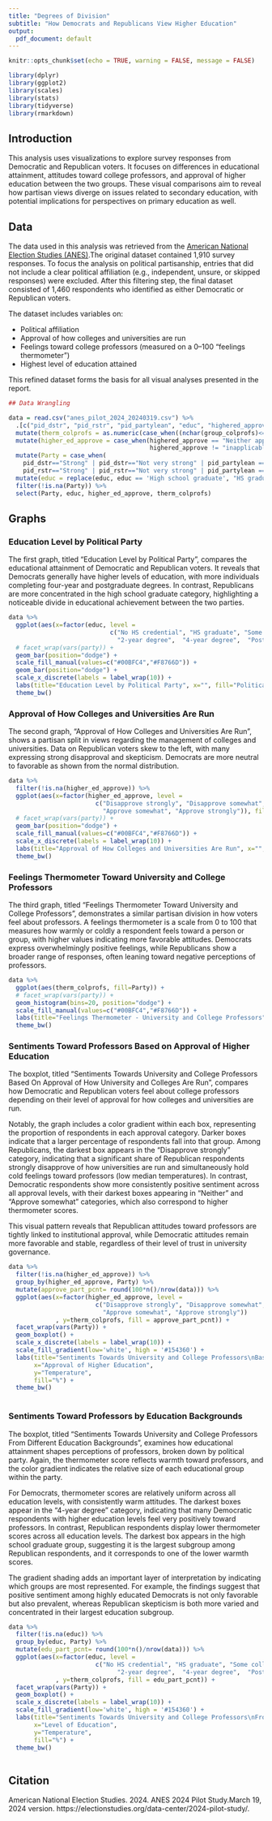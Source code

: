 ```yaml
---
title: "Degrees of Division"
subtitle: "How Democrats and Republicans View Higher Education"
output:
  pdf_document: default
---
```


```r
knitr::opts_chunk$set(echo = TRUE, warning = FALSE, message = FALSE)

library(dplyr)
library(ggplot2)
library(scales)
library(stats)
library(tidyverse)
library(rmarkdown)

```

## Introduction

This analysis uses visualizations to explore survey responses from Democratic and Republican voters. It focuses on differences in educational attainment, attitudes toward college professors, and approval of higher education between the two groups. These visual comparisons aim to reveal how partisan views diverge on issues related to secondary education, with potential implications for perspectives on primary education as well.



## Data

The data used in this analysis was retrieved from the [American National Election Studies (ANES)](https://electionstudies.org).The original dataset contained 1,910 survey responses. To focus the analysis on political partisanship, entries that did not include a clear political affiliation (e.g., independent, unsure, or skipped responses) were excluded. After this filtering step, the final dataset consisted of 1,460 respondents who identified as either Democratic or Republican voters.

The dataset includes variables on:

* Political affiliation
* Approval of how colleges and universities are run
* Feelings toward college professors (measured on a 0–100 "feelings thermometer")
* Highest level of education attained

This refined dataset forms the basis for all visual analyses presented in the report.


```r

## Data Wrangling

data = read.csv("anes_pilot_2024_20240319.csv") %>%
  .[c("pid_dstr", "pid_rstr", "pid_partylean", "educ", "highered_approve", "group_colprofs")] %>% 
  mutate(therm_colprofs = as.numeric(case_when((nchar(group_colprofs)<=3)==TRUE ~ group_colprofs))) %>% #filter out non-numeric values
  mutate(higher_ed_approve = case_when(highered_approve == "Neither approve nor disapprove" ~ "Neither",
                                       highered_approve != "inapplicable, legitimate skip" ~ highered_approve)) %>%
  mutate(Party = case_when(
    pid_dstr=="Strong" | pid_dstr=="Not very strong" | pid_partylean == "Closer to the Democratic Party" ~ "Democratic",
    pid_rstr=="Strong" | pid_rstr=="Not very strong" | pid_partylean == "Closer to the Republican Party" ~ "Republican")) %>%
  mutate(educ = replace(educ, educ == 'High school graduate', "HS graduate")) %>%
  filter(!is.na(Party)) %>%
  select(Party, educ, higher_ed_approve, therm_colprofs)

```


## Graphs


### Education Level by Political Party

The first graph, titled "Education Level by Political Party", compares the educational attainment of Democratic and Republican voters. It reveals that Democrats generally have higher levels of education, with more individuals completing four-year and postgraduate degrees. In contrast, Republicans are more concentrated in the high school graduate category, highlighting a noticeable divide in educational achievement between the two parties.

\vspace{2em}

```r

data %>% 
  ggplot(aes(x=factor(educ, level = 
                            c("No HS credential", "HS graduate", "Some college", 
                              "2-year degree",  "4-year degree",  "Post-grad")), fill=Party))+
  # facet_wrap(vars(party)) +
  geom_bar(position="dodge") +
  scale_fill_manual(values=c("#00BFC4","#F8766D")) +
  geom_bar(position="dodge") +
  scale_x_discrete(labels = label_wrap(10)) +
  labs(title="Education Level by Political Party", x="", fill="Political Party") +
  theme_bw()

```




### Approval of How Colleges and Universities Are Run

The second graph, "Approval of How Colleges and Universities Are Run", shows a partisan split in views regarding the management of colleges and universities. Data on Republican voters skew to the left, with many expressing strong disapproval and skepticism. Democrats are more neutral to favorable as shown from the normal distribution.

\vspace{2em}

```r

data %>% 
  filter(!is.na(higher_ed_approve)) %>%
  ggplot(aes(x=factor(higher_ed_approve, level = 
                        c("Disapprove strongly", "Disapprove somewhat",  "Neither", 
                          "Approve somewhat", "Approve strongly")), fill = Party))+
  # facet_wrap(vars(party)) +
  geom_bar(position="dodge") +
  scale_fill_manual(values=c("#00BFC4","#F8766D")) +
  scale_x_discrete(labels = label_wrap(10)) +
  labs(title="Approval of How Colleges and Universities Are Run", x="", fill="Political Party")+
  theme_bw()  
```




### Feelings Thermometer Toward University and College Professors

The third graph, titled "Feelings Thermometer Toward University and College Professors", demonstrates a similar partisan division in how voters feel about professors. A feelings thermometer is a scale from 0 to 100 that measures how warmly or coldly a respondent feels toward a person or group, with higher values indicating more favorable attitudes. Democrats express overwhelmingly positive feelings, while Republicans show a broader range of responses, often leaning toward negative perceptions of professors.

\vspace{2em}

```r

data %>%
  ggplot(aes(therm_colprofs, fill=Party)) +
  # facet_wrap(vars(party)) +
  geom_histogram(bins=20, position="dodge") +
  scale_fill_manual(values=c("#00BFC4","#F8766D")) +
  labs(title="Feelings Thermometer - University and College Professors", x="Thermometer", y="Count", fill="Political Party") +
  theme_bw() 
```



### Sentiments Toward Professors Based on Approval of Higher Education 

The boxplot, titled "Sentiments Towards University and College Professors Based On Approval of How University and Colleges Are Run", compares how Democratic and Republican voters feel about college professors depending on their level of approval for how colleges and universities are run.

Notably, the graph includes a color gradient within each box, representing the proportion of respondents in each approval category. Darker boxes indicate that a larger percentage of respondents fall into that group. Among Republicans, the darkest box appears in the “Disapprove strongly” category, indicating that a significant share of Republican respondents strongly disapprove of how universities are run and simultaneously hold cold feelings toward professors (low median temperatures). In contrast, Democratic respondents show more consistently positive sentiment across all approval levels, with their darkest boxes appearing in “Neither” and “Approve somewhat” categories, which also correspond to higher thermometer scores.

This visual pattern reveals that Republican attitudes toward professors are tightly linked to institutional approval, while Democratic attitudes remain more favorable and stable, regardless of their level of trust in university governance.

\vspace{2em}

``` r

data %>%
  filter(!is.na(higher_ed_approve)) %>%
  group_by(higher_ed_approve, Party) %>% 
  mutate(approve_part_pcnt= round(100*n()/nrow(data))) %>%  
  ggplot(aes(x=factor(higher_ed_approve, level =
                        c("Disapprove strongly", "Disapprove somewhat",  "Neither", 
                          "Approve somewhat", "Approve strongly"))
             , y=therm_colprofs, fill = approve_part_pcnt)) +
  facet_wrap(vars(Party)) +
  geom_boxplot() +
  scale_x_discrete(labels = label_wrap(10)) +
  scale_fill_gradient(low='white', high = '#154360') +
  labs(title="Sentiments Towards University and College Professors\nBased On Approval of How University and Colleges Are Run", 
       x="Approval of Higher Education",
       y="Temperature",
       fill="%") +
  theme_bw() 
  
```



### Sentiments Toward Professors by Education Backgrounds
 
The boxplot, titled "Sentiments Towards University and College Professors From Different Education Backgrounds", examines how educational attainment shapes perceptions of professors, broken down by political party. Again, the thermometer score reflects warmth toward professors, and the color gradient indicates the relative size of each educational group within the party.

For Democrats, thermometer scores are relatively uniform across all education levels, with consistently warm attitudes. The darkest boxes appear in the “4-year degree” category, indicating that many Democratic respondents with higher education levels feel very positively toward professors. In contrast, Republican respondents display lower thermometer scores across all education levels. The darkest box appears in the high school graduate group, suggesting it is the largest subgroup among Republican respondents, and it corresponds to one of the lower warmth scores. 

The gradient shading adds an important layer of interpretation by indicating which groups are most represented. For example, the findings suggest that positive sentiment among highly educated Democrats is not only favorable but also prevalent, whereas Republican skepticism is both more varied and concentrated in their largest education subgroup.

\vspace{2em}

``` r
data %>%
  filter(!is.na(educ)) %>%
  group_by(educ, Party) %>% 
  mutate(edu_part_pcnt= round(100*n()/nrow(data))) %>%  
  ggplot(aes(x=factor(educ, level =
                        c("No HS credential", "HS graduate", "Some college",
                              "2-year degree",  "4-year degree",  "Post-grad"))
             , y=therm_colprofs, fill = edu_part_pcnt)) +
  facet_wrap(vars(Party)) +
  geom_boxplot() +
  scale_x_discrete(labels = label_wrap(10)) +
  scale_fill_gradient(low='white', high = '#154360') +
  labs(title="Sentiments Towards University and College Professors\nFrom Different Education Backgrounds", 
       x="Level of Education",
       y="Temperature",
       fill="%") +
  theme_bw()
  
```



## Citation

American National Election Studies. 2024. ANES 2024 Pilot Study.March 19, 2024 version. 
https://electionstudies.org/data-center/2024-pilot-study/.

